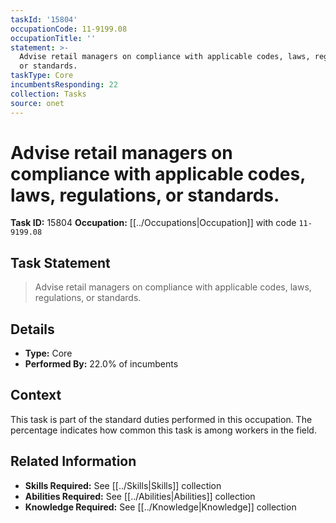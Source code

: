 ```yaml
---
taskId: '15804'
occupationCode: 11-9199.08
occupationTitle: ''
statement: >-
  Advise retail managers on compliance with applicable codes, laws, regulations,
  or standards.
taskType: Core
incumbentsResponding: 22
collection: Tasks
source: onet
---
```

# Advise retail managers on compliance with applicable codes, laws, regulations, or standards.

**Task ID:** 15804
**Occupation:** [[../Occupations|Occupation]] with code `11-9199.08`

## Task Statement

> Advise retail managers on compliance with applicable codes, laws, regulations, or standards.

## Details

- **Type:** Core
- **Performed By:** 22.0% of incumbents

## Context

This task is part of the standard duties performed in this occupation. The percentage indicates how common this task is among workers in the field.

## Related Information

- **Skills Required:** See [[../Skills|Skills]] collection
- **Abilities Required:** See [[../Abilities|Abilities]] collection
- **Knowledge Required:** See [[../Knowledge|Knowledge]] collection
